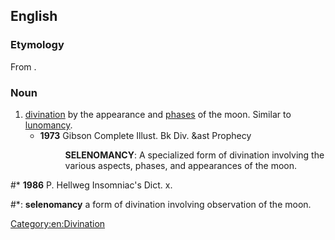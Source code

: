 ==English==

===Etymology===
From {{confix|seleno|mancy|lang=en}}.

===Noun===
{{en-noun|-}}

# [[divination]] by the appearance and [[phase]]s of the moon. Similar to [[lunomancy]].
#* '''1973''' Gibson Complete Illust. Bk Div. &ast Prophecy
#*: '''SELENOMANCY''': A specialized form of divination involving the various aspects, phases, and appearances of the moon.

#* '''1986''' P. Hellweg Insomniac's Dict. x.
#*: '''selenomancy''' a form of divination involving observation of the moon.

[[Category:en:Divination]]